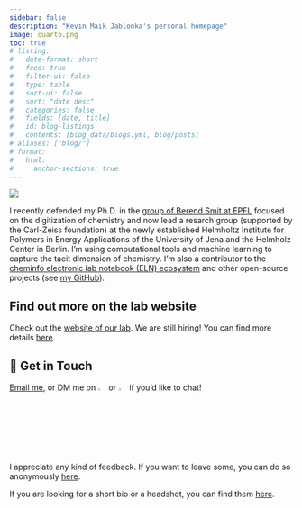 ```yaml
---
sidebar: false
description: "Kevin Maik Jablonka's personal homepage"
image: quarto.png
toc: true
# listing:
#   date-format: short
#   feed: true
#   filter-ui: false
#   type: table
#   sort-ui: false
#   sort: "date desc"
#   categories: false
#   fields: [date, title]
#   id: blog-listings
#   contents: [blog_data/blogs.yml, blog/posts]
# aliases: ["blog/"]
# format:
#   html:
#     anchor-sections: true
---
```


::: {layout="[25,80]" .profile-header}

![](avartar.JPG){.profile-pic}


I recently defended my Ph.D. in the [group of Berend Smit at EPFL](https://www.epfl.ch/labs/lsmo/) focused on the digitization of chemistry and now lead a resarch group (supported by the Carl-Zeiss foundation) at the newly established Helmholtz Institute for Polymers in Energy Applications of the University of Jena and the Helmholz Center in Berlin. 
I'm using computational tools and machine learning to capture the tacit dimension of chemistry.
I'm also a contributor to the [cheminfo electronic lab notebook (ELN) ecosystem](http://cheminfo.github.io) and other open-source projects (see [my GitHub](https://github.com/kjappelbaum)).

:::


::: {.callout-note icon=false title="Find out more on the lab website"}
# Find out more on the lab website

Check out the [website of our lab](https://jablonkagroup.uni-jena.de/). We are still hiring! You can find more details [here](openings.qmd).
:::


## 💼 Get in Touch

[Email me](https://mailhide.io/e/o4LeOUlq), or DM me on [![](icon-linkedin.png){width="3%"}](https://www.linkedin.com/in/kevin-maik-jablonka-538655200/) or [![](icons-twitter.png){width="3%"}](https://twitter.com/kmjablonka) if you'd like to chat!

I appreciate any kind of feedback. If you want to leave some, you can do so anonymously [here](https://www.admonymous.co/kjappelbaum).

If you are looking for a short bio or a headshot, you can find them [here](bio.qmd).

 <!-- If you want, you can also book a slot in my [calendar](https://calendly.com/kjappelbaum) to chat. -->
---


